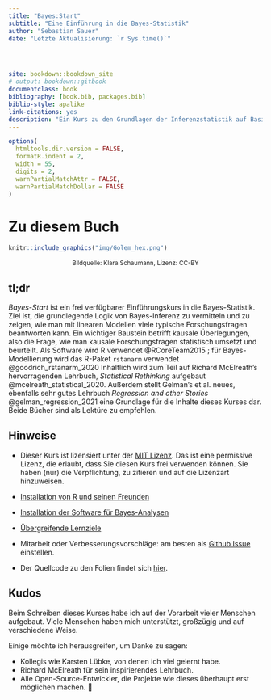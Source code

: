 ```yaml
---
title: "Bayes:Start"
subtitle: "Eine Einführung in die Bayes-Statistik"
author: "Sebastian Sauer"
date: "Letzte Aktualisierung: `r Sys.time()`"




site: bookdown::bookdown_site
# output: bookdown::gitbook
documentclass: book
bibliography: [book.bib, packages.bib]
biblio-style: apalike
link-citations: yes
description: "Ein Kurs zu den Grundlagen der Inferenzstatistik auf Basis der Bayes-Methode"
---
```






```r
options(
  htmltools.dir.version = FALSE,
  formatR.indent = 2,
  width = 55, 
  digits = 2, 
  warnPartialMatchAttr = FALSE, 
  warnPartialMatchDollar = FALSE
)
```




# Zu diesem Buch {-}




```r
knitr::include_graphics("img/Golem_hex.png")
```


 
<p style="font-size:9pt; text-align:center">
    Bildquelle: Klara Schaumann, Lizenz: CC-BY
</p>






## tl;dr


*Bayes-Start* ist ein frei verfügbarer Einführungskurs in die Bayes-Statistik.
Ziel ist, die grundlegende Logik von Bayes-Inferenz zu vermitteln und zu zeigen, 
wie man mit linearen Modellen viele typische Forschungsfragen beantworten kann.
Ein wichtiger Baustein betrifft kausale Überlegungen,
also die Frage, wie man kausale Forschungsfragen statistisch umsetzt und beurteilt.
Als Software wird R verwendet @RCoreTeam2015
; für Bayes-Modellierung wird das R-Paket `rstanarm` verwendet @goodrich_rstanarm_2020
Inhaltlich wird zum Teil auf Richard McElreath's hervorragenden Lehrbuch,
*Statistical Rethinking* aufgebaut  @mcelreath_statistical_2020.
Außerdem stellt Gelman's et al. neues,
ebenfalls sehr gutes Lehrbuch *Regression and other Stories*  @gelman_regression_2021
eine Grundlage für die Inhalte dieses Kurses dar.
Beide Bücher sind als Lektüre zu empfehlen.





## Hinweise

- Dieser Kurs ist lizensiert unter der [MIT Lizenz](https://github.com/sebastiansauer/bayes-start/blob/main/LICENSE). Das ist eine permissive Lizenz, die erlaubt, dass Sie diesen Kurs frei verwenden können. Sie haben (nur) die Verpflichtung, zu zitieren und auf die Lizenzart hinzuweisen.

- [Installation von R und seinen Freunden ](https://data-se.netlify.app/2021/11/30/installation-von-r-und-seiner-freunde/)

- [Installation der Software für Bayes-Analysen](https://data-se.netlify.app/2022/01/28/bayes-software-installieren-f%C3%BCr-r/)


- [Übergreifende Lernziele](https://sebastiansauer.github.io/bayes-start/Lernziele.html#übergreifende-lernziele)


- Mitarbeit oder Verbesserungsvorschläge: am besten als [Github Issue](https://github.com/sebastiansauer/bayes-start/issues) einstellen.

- Der Quellcode zu den Folien findet sich [hier](https://github.com/sebastiansauer/QM2-Folien).








## Kudos

Beim Schreiben dieses Kurses habe ich auf der Vorarbeit vieler Menschen aufgebaut.
Viele Menschen haben mich unterstützt, großzügig und auf verschiedene Weise.

Einige möchte ich herausgreifen, um Danke zu sagen:

- Kollegis wie Karsten Lübke, von denen ich viel gelernt habe.
- Richard McElreath für sein inspirierendes Lehrbuch.
- Alle Open-Source-Entwickler, die Projekte wie dieses überhaupt erst möglichen machen. 💌


